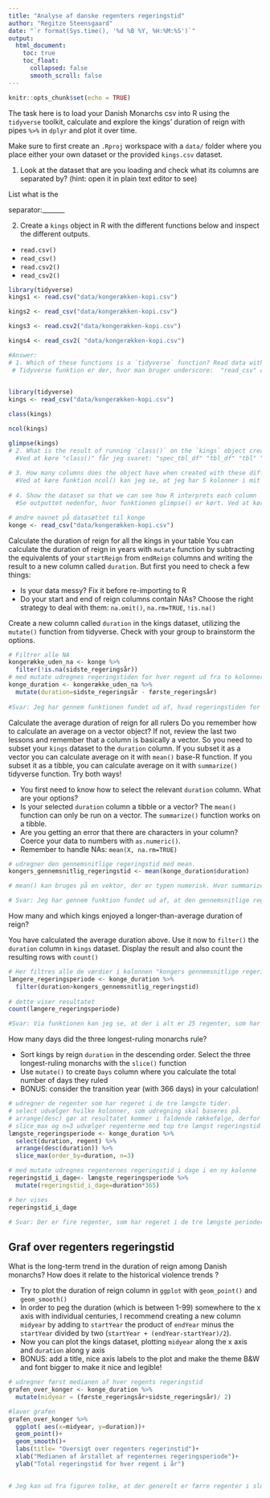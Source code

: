 ```yaml
---
title: "Analyse af danske regenters regeringstid"
author: "Regitze Steensgaard"
date: "`r format(Sys.time(), '%d %B %Y, %H:%M:%S')`"
output:
  html_document:
    toc: true
    toc_float:
      collapsed: false 
      smooth_scroll: false
---
```


```r
knitr::opts_chunk$set(echo = TRUE)
```

The task here is to load your Danish Monarchs csv into R using the `tidyverse` toolkit, calculate and explore the kings' duration of reign with pipes `%>%` in `dplyr` and plot it over time.

Make sure to first create an  `.Rproj` workspace with a `data/` folder where you place either your own dataset or the provided `kings.csv` dataset. 

1. Look at the dataset that are you loading and check what its columns are separated by? (hint: open it in plain text editor to see)

List what is the

separator:_______  

2. Create a `kings` object in R with the different functions below and inspect the different outputs.
-  `read.csv()`
-  `read_csv()`
-  `read.csv2()` 
-  `read_csv2()`
```r

library(tidyverse)
kings1 <- read.csv("data/kongerækken-kopi.csv")

kings2 <- read_csv("data/kongerækken-kopi.csv")

kings3 <- read.csv2("data/kongerækken-kopi.csv")

kings4 <- read_csv2( "data/kongerækken-kopi.csv")

#Answer: 
# 1. Which of these functions is a `tidyverse` function? Read data with it below into a `kings` object
 # Tidyverse funktion er der, hvor man bruger underscore:  "read_csv" og "read_csv2".
  
```

  
```r

library(tidyverse)
kings <- read_csv("data/kongerækken-kopi.csv")

class(kings)

ncol(kings)

glimpse(kings)
# 2. What is the result of running `class()` on the `kings` object created with a tidyverse function.
  #Ved at køre "class()" får jeg svaret: "spec_tbl_df" "tbl_df" "tbl" "data.frame". Dette viser, at mit datasæt er i tibble-format, som er en version af en dataframe. Det medvirker til, at datatyperne bevares og aflæses nemmere. Fx forstår R, at mit data er numerisk, og tibble-formatet viser også tydeligt ens variabler og deres værdier, fx om det er numerisk eller karakter.
  
# 3. How many columns does the object have when created with these different functions?
  #Ved at køre funktion ncol() kan jeg se, at jeg har 5 kolonner i mit datasæt.
  
# 4. Show the dataset so that we can see how R interprets each column
  #Se outputtet nedenfor, hvor funktionen glimpse() er kørt. Ved at køre den kan jeg se, hvordan R forstår/aflæser hver kolonne

# ændre navnet på datasættet til konge
konge <- read_csv("data/kongerækken-kopi.csv")

```

Calculate the duration of reign for all the kings in your table
You can calculate the duration of reign in years with `mutate` function by subtracting the equivalents of your `startReign` from `endReign` columns and writing the result to a new column called `duration`. But first you need to check a few things:

* Is your data messy? Fix it before re-importing to R
* Do your start and end of reign columns contain NAs? Choose the right strategy to deal with them: `na.omit()`, `na.rm=TRUE`, `!is.na()`


Create a new column called  `duration` in the kings dataset, utilizing the `mutate()` function from tidyverse. Check with your group to brainstorm the options.


```r
# Filtrer alle NA
kongerække_uden_na <- konge %>% 
  filter(!is.na(sidste_regeringsår))
# med mutate udregnes regeringstiden for hver regent ud fra to kolonner i datasættet
konge_duration <- kongerække_uden_na %>% 
  mutate(duration=sidste_regeringsår - første_regeringsår)
  
#Svar: Jeg har gennem funktionen fundet ud af, hvad regeringstiden for hver enkelt regent. Dette ses i den ny oprettet kolonne kaldet "duration".

```

Calculate the average duration of reign for all rulers
Do you remember how to calculate an average on a vector object? If not, review the last two lessons and remember that a column is basically a vector. So you need to subset your `kings` dataset to the `duration` column. If you subset it as a vector you can calculate average on it with `mean()` base-R function. If you subset it as a tibble, you can calculate average on it with `summarize()` tidyverse function. Try both ways!

* You first need to know how to select the relevant `duration` column. What are your options?
* Is your selected `duration` column a tibble or a vector? The `mean()` function can only be run on a vector. The `summarize()` function works on a tibble.
* Are you getting an error that there are characters in your column? Coerce your data to numbers with `as.numeric()`.
* Remember to handle NAs: `mean(X, na.rm=TRUE)`


```r
# udregner den gennemsnitlige regeringstid med mean.
kongers_gennemsnitlig_regeringstid <- mean(konge_duration$duration)

# mean() kan bruges på en vektor, der er typen numerisk. Hvor summarize() kan bruges på en tibble. 

# Svar: Jeg har gennem funktion fundet ud af, at den gennemsnitlige regeringstid for regenter er 20 år. Dette bliver vist som værdien kongers_gennemsnitlig_regeringstid

```

How many and which kings enjoyed a longer-than-average duration of reign?

You have calculated the average duration above. Use it now to `filter()` the `duration` column in  `kings` dataset. Display the result and also  count the resulting rows with `count()`


```r
# Her filtres alle de værdier i kolonnen "kongers gennemsnitlige regeringstid" som er over gennemsnittet med funktionen filter.
længere_regeringsperiode <- konge_duration %>% 
  filter(duration>kongers_gennemsnitlig_regeringstid)
  
# dette viser resultatet
count(længere_regeringsperiode)

#Svar: Via funktionen kan jeg se, at der i alt er 25 regenter, som har regeret over gennemsnittet.

```


How many days did the three longest-ruling monarchs rule? 

* Sort kings by reign `duration` in the descending order. Select the three longest-ruling monarchs with the `slice()` function
* Use `mutate()` to create `Days` column where you calculate the total number of days they ruled
* BONUS: consider the transition year (with 366 days) in your calculation!

```r
# udregner de regenter som har regeret i de tre længste tider. 
# select udvælger hvilke kolonner, som udregning skal baseres på.
# arrange(desc) gør at resultatet kommer i faldende rækkefølge, derfor vises den med længst regeringstid først.
# slice_max og n=3 udvælger regenterne med top tre længst regeringstid
længste_regeringsperiode <- konge_duration %>% 
  select(duration, regent) %>% 
  arrange(desc(duration)) %>% 
  slice_max(order_by=duration, n=3)

# med mutate udregnes regenternes regeringstid i dage i en ny kolonne
regeringstid_i_dage<- længste_regeringsperiode %>% 
  mutate(regeringstid_i_dage=duration*365)

# her vises 
regeringstid_i_dage

# Svar: Der er fire regenter, som har regeret i de tre længste perioder. Deres perioder omregnet til dage giver, at de har siddet der i henholdsvis 21900 dage, 18980 dage og 15695 dage:

```


## Graf over regenters regeringstid 

What is the long-term trend in the duration of reign among Danish monarchs? How does it relate to the historical violence trends ? 

* Try to plot the duration of reign column in `ggplot` with `geom_point()` and  `geom_smooth()`
* In order to peg the duration (which is between 1-99) somewhere to the x axis with individual centuries, I recommend creating a new column `midyear` by adding to `startYear` the product of `endYear` minus the `startYear` divided by two (`startYear + (endYear-startYear)/2`).
* Now you can plot the kings dataset, plotting `midyear` along the x axis and `duration` along y axis
* BONUS: add a title, nice axis labels to the plot and make the theme B&W and font bigger to make it nice and legible!

```r
# udregner først medianen af hver regents regeringstid
grafen_over_konger <- konge_duration %>% 
  mutate(midyear = (første_regeringsår+sidste_regeringsår)/ 2)

#laver grafen
grafen_over_konger %>% 
  ggplot( aes(x=midyear, y=duration))+
  geom_point()+
  geom_smooth()+
  labs(title= "Oversigt over regenters regerinstid")+
  xlab("Medianen af årstallet af regenternes regeringsperiode")+
  ylab("Total regeringstid for hver regent i år")
  

# Jeg kan ud fra figuren tolke, at der generelt er færre regenter i slutningen af 1500-tallet og frem til i dag. Dermed regerer den siddende regent i længere tid, jo længere op i tiden man kommer. Dette kan ses i den historiske kontekst om reformationen og enevælden, hvor alt magt lå hos kongen. Efter protestantismens indtog fik kongen flere poster ude i samfundet, der blev etableret regler, struktur og orden via hans magt. Under enevælden blev magten til dels fjernet fra adelen, og Kongeloven blev indført. Dermed var arvefølgen nu fastlåst og sikret. Dette var dog modsat i årene 900-1200, hvor kurven også viser en tydelig samling af regenter tæt på hinanden. Dette er regenter, som har regeret i forholdsvis samme tidsperiode. I perioden var den kongelige arvefølge ikke etableret, mange grene af slægtninge til kongen ville have magt, og man kunne vinde magten i kamp, og kongen blev til tider myrdet. Man kan derfor tolke, at der i takt med magtens centralisering skete et opbrud med den forhenværende vold tendens. Samfundet fik flere regler og mere struktur, og de rammer, som det skaber, gør folket og magten mere civiliseret med tiden.

```